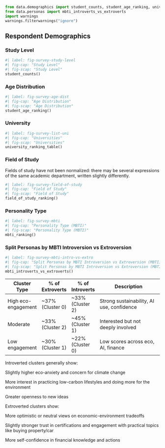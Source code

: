 ```python
from data.demographics import student_counts, student_age_ranking, university_ranking_table, field_of_study_ranking, mbti_ranking
from data.personas import mbti_introverts_vs_extroverts
import warnings
warnings.filterwarnings("ignore")
```

## Respondent Demographics

### Study Level
```python
#| label: fig-survey-study-level
#| fig-cap: "Study Level"
#| fig-scap: "Study Level"
student_counts()
```

### Age Distribution
```python
#| label: fig-survey-age-dist
#| fig-cap: "Age Distribution"
#| fig-scap: "Age Distribution"
student_age_ranking()
```

### University
```python
#| label: fig-survey-list-uni
#| fig-cap: "Universities"
#| fig-scap: "Universities"
university_ranking_table()
```

### Field of Study
Fields of study have not been normalized: there may be several expressions of the same academic department, written slightly differently.

```python
#| label: fig-survey-field-of-study
#| fig-cap: "Field of Study"
#| fig-scap: "Field of Study"
field_of_study_ranking()
```

### Personality Type

```python
#| label: fig-survey-mbti
#| fig-cap: "Personality Type (MBTI)"
#| fig-scap: "Personality Type (MBTI)"
mbti_ranking()
```


### Split Personas by MBTI Introversion vs Extroversion

```python
#| label: fig-survey-mbti-intro-vs-extro
#| fig-cap: "Split Personas by MBTI Introversion vs Extroversion (MBTI)"
#| fig-scap: "Split Personas by MBTI Introversion vs Extroversion (MBTI)"
mbti_introverts_vs_extroverts()
```

| Cluster Type        | % of Extroverts   | % of Introverts   | Description                               |
| ------------------- | ----------------- | ----------------- | ----------------------------------------- |
| High eco-engagement | \~37% (Cluster 0) | \~33% (Cluster 2) | Strong sustainability, AI use, confidence |
| Moderate            | \~33% (Cluster 2) | \~45% (Cluster 1) | Interested but not deeply involved        |
| Low engagement      | \~30% (Cluster 1) | \~22% (Cluster 0) | Low scores across eco, AI, finance        |

Introverted clusters generally show:

Slightly higher eco-anxiety and concern for climate change

More interest in practicing low-carbon lifestyles and doing more for the environment

Greater openness to new ideas

Extroverted clusters show:

More optimistic or neutral views on economic-environment tradeoffs

Slightly stronger trust in certifications and engagement with practical topics like buying property/car

More self-confidence in financial knowledge and actions


